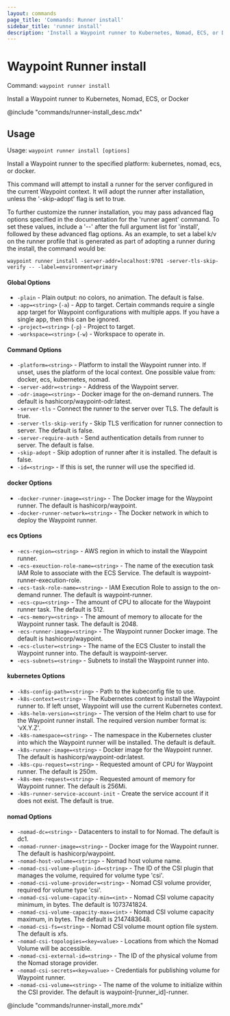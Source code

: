 ```yaml
---
layout: commands
page_title: 'Commands: Runner install'
sidebar_title: 'runner install'
description: 'Install a Waypoint runner to Kubernetes, Nomad, ECS, or Docker'
---
```


# Waypoint Runner install

Command: `waypoint runner install`

Install a Waypoint runner to Kubernetes, Nomad, ECS, or Docker

@include "commands/runner-install_desc.mdx"

## Usage

Usage: `waypoint runner install [options]`

Install a Waypoint runner to the specified platform: kubernetes, nomad, ecs,
or docker.

This command will attempt to install a runner for the server configured in
the current Waypoint context. It will adopt the runner after installation,
unless the '-skip-adopt' flag is set to true.

To further customize the runner installation, you may pass advanced flag
options specified in the documentation for the 'runner agent' command. To set
these values, include a '--' after the full argument list for 'install',
followed by these advanced flag options. As an example, to set a label k/v
on the runner profile that is generated as part of adopting a runner during
the install, the command would be:

    waypoint runner install -server-addr=localhost:9701 -server-tls-skip-verify -- -label=environment=primary

#### Global Options

- `-plain` - Plain output: no colors, no animation. The default is false.
- `-app=<string>` (`-a`) - App to target. Certain commands require a single app target for Waypoint configurations with multiple apps. If you have a single app, then this can be ignored.
- `-project=<string>` (`-p`) - Project to target.
- `-workspace=<string>` (`-w`) - Workspace to operate in.

#### Command Options

- `-platform=<string>` - Platform to install the Waypoint runner into. If unset, uses the platform of the local context. One possible value from: docker, ecs, kubernetes, nomad.
- `-server-addr=<string>` - Address of the Waypoint server.
- `-odr-image=<string>` - Docker image for the on-demand runners. The default is hashicorp/waypoint-odr:latest.
- `-server-tls` - Connect the runner to the server over TLS. The default is true.
- `-server-tls-skip-verify` - Skip TLS verification for runner connection to server. The default is false.
- `-server-require-auth` - Send authentication details from runner to server. The default is false.
- `-skip-adopt` - Skip adoption of runner after it is installed. The default is false.
- `-id=<string>` - If this is set, the runner will use the specified id.

#### docker Options

- `-docker-runner-image=<string>` - The Docker image for the Waypoint runner. The default is hashicorp/waypoint.
- `-docker-runner-network=<string>` - The Docker network in which to deploy the Waypoint runner.

#### ecs Options

- `-ecs-region=<string>` - AWS region in which to install the Waypoint runner.
- `-ecs-exeuction-role-name=<string>` - The name of the execution task IAM Role to associate with the ECS Service. The default is waypoint-runner-execution-role.
- `-ecs-task-role-name=<string>` - IAM Execution Role to assign to the on-demand runner. The default is waypoint-runner.
- `-ecs-cpu=<string>` - The amount of CPU to allocate for the Waypoint runner task. The default is 512.
- `-ecs-memory=<string>` - The amount of memory to allocate for the Waypoint runner task. The default is 2048.
- `-ecs-runner-image=<string>` - The Waypoint runner Docker image. The default is hashicorp/waypoint.
- `-ecs-cluster=<string>` - The name of the ECS Cluster to install the Waypoint runner into. The default is waypoint-server.
- `-ecs-subnets=<string>` - Subnets to install the Waypoint runner into.

#### kubernetes Options

- `-k8s-config-path=<string>` - Path to the kubeconfig file to use.
- `-k8s-context=<string>` - The Kubernetes context to install the Waypoint runner to. If left unset, Waypoint will use the current Kubernetes context.
- `-k8s-helm-version=<string>` - The version of the Helm chart to use for the Waypoint runner install. The required version number format is: 'vX.Y.Z'.
- `-k8s-namespace=<string>` - The namespace in the Kubernetes cluster into which the Waypoint runner will be installed. The default is default.
- `-k8s-runner-image=<string>` - Docker image for the Waypoint runner. The default is hashicorp/waypoint-odr:latest.
- `-k8s-cpu-request=<string>` - Requested amount of CPU for Waypoint runner. The default is 250m.
- `-k8s-mem-request=<string>` - Requested amount of memory for Waypoint runner. The default is 256Mi.
- `-k8s-runner-service-account-init` - Create the service account if it does not exist. The default is true.

#### nomad Options

- `-nomad-dc=<string>` - Datacenters to install to for Nomad. The default is dc1.
- `-nomad-runner-image=<string>` - Docker image for the Waypoint runner. The default is hashicorp/waypoint.
- `-nomad-host-volume=<string>` - Nomad host volume name.
- `-nomad-csi-volume-plugin-id=<string>` - The ID of the CSI plugin that manages the volume, required for volume type 'csi'.
- `-nomad-csi-volume-provider=<string>` - Nomad CSI volume provider, required for volume type 'csi'.
- `-nomad-csi-volume-capacity-min=<int>` - Nomad CSI volume capacity minimum, in bytes. The default is 1073741824.
- `-nomad-csi-volume-capacity-max=<int>` - Nomad CSI volume capacity maximum, in bytes. The default is 2147483648.
- `-nomad-csi-fs=<string>` - Nomad CSI volume mount option file system. The default is xfs.
- `-nomad-csi-topologies=<key=value>` - Locations from which the Nomad Volume will be accessible.
- `-nomad-csi-external-id=<string>` - The ID of the physical volume from the Nomad storage provider.
- `-nomad-csi-secrets=<key=value>` - Credentials for publishing volume for Waypoint runner.
- `-nomad-csi-volume=<string>` - The name of the volume to initialize within the CSI provider. The default is waypoint-[runner_id]-runner.

@include "commands/runner-install_more.mdx"
